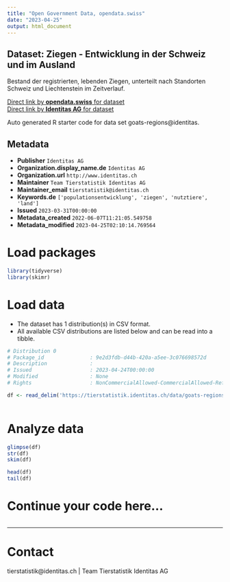 ```yaml
---
title: "Open Government Data, opendata.swiss"
date: "2023-04-25"
output: html_document
---
```


## Dataset: Ziegen - Entwicklung in der Schweiz und im Ausland

Bestand der registrierten, lebenden Ziegen, unterteilt nach Standorten Schweiz und Liechtenstein im Zeitverlauf. 

[Direct link by **opendata.swiss** for dataset](https://opendata.swiss/de/dataset/ziegen-entwicklung-in-der-schweiz-und-im-ausland)<br>
[Direct link by **Identitas AG** for dataset](https://tierstatistik.identitas.ch/)

Auto generated R starter code for data set goats-regions@identitas.

## Metadata

- **Publisher** `Identitas AG`
- **Organization.display_name.de** `Identitas AG`
- **Organization.url** `http://www.identitas.ch`
- **Maintainer** `Team Tierstatistik Identitas AG`
- **Maintainer_email** `tierstatistik@identitas.ch`
- **Keywords.de** `['populationsentwicklung', 'ziegen', 'nutztiere', 'land']`
- **Issued** `2023-03-31T00:00:00`
- **Metadata_created** `2022-06-07T11:21:05.549758`
- **Metadata_modified** `2023-04-25T02:10:14.769564`


# Load packages

```r

library(tidyverse)
library(skimr)

```

# Load data

-   The dataset has 1 distribution(s) in CSV format.
-   All available CSV distributions are listed below and can be read into a tibble.

```r

# Distribution 0
# Package_id               : 9e2d3fdb-d44b-420a-a5ee-3c076698572d
# Description              : 
# Issued                   : 2023-04-24T00:00:00
# Modified                 : None
# Rights                   : NonCommercialAllowed-CommercialAllowed-ReferenceRequired

df <- read_delim('https://tierstatistik.identitas.ch/data/goats-regions.csv')



```

# Analyze data

```r

glimpse(df)
str(df)
skim(df)

head(df)
tail(df)

```

# Continue your code here...

```r

```

------------------------------------------------------------------------

# Contact

tierstatistik@identitas.ch | Team Tierstatistik Identitas AG
